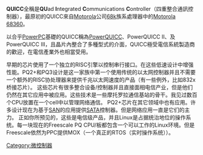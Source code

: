 '''QUICC'''全稱是'''QU'''ad '''I'''ntegrated '''C'''ommunications '''C'''ontroller（四重整合通訊控制器），最原初的QUICC來自[[Motorola|Motorola]]公司[[68k|68k]]族系處理器中的[[Motorola_68360|Motorola 68360]]。

以合乎[[PowerPC|PowerPC]]基礎的QUICC稱為[[PowerQUICC|PowerQUICC]]、PowerQUICC II、及PowerQUICC III，且晶片內整合了多種型式的介面，QUICC極受電信系統製造商的歡迎，在電信產業外也相當受用。

早期的芯片使用了一个独立的RISC引擎以控制串行接口。在这些低速设计中增强性能。PQ2+和PQ3设计是这一家族中第一个使用传统的以太网控制器并且不需要一个额外的RISC协处理器来提供千兆以太网速度的产品（有一些例外，比如832x桥接芯片）。
这些芯片有很多整合设备/控制器并且直接面相电信产业，但是他们仍然在其它应用中被应用。这些技术是一些摩托罗拉通信基站的骨干。我见过数百个CPU放置在一个cell中以管理网络通信。
PQ2+芯片在其它领域中也有应用。许多设计现在为基于[[存储区域网络|SAN]]的应用提供[[SATA|SATA]]控制器。但是网络应用一直是它们的主力。
正如你所预见的，这些是电信级产品，并且Linux是占据统治地位的操作系统。每一块现在的Freescale PQ CPU/板都包含一个可以工作的Linux环境。但是Freescale依然为PPC提供MOX（一个真正的RTOS（实时操作系统））。




{{Com-stub}}

[[Category:微控制器|Category:微控制器]]